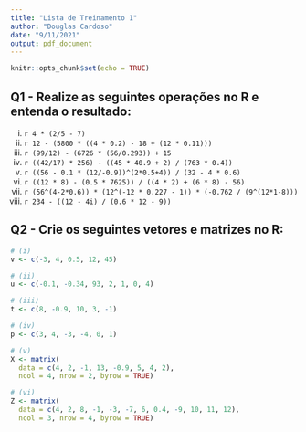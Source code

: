 ```yaml
---
title: "Lista de Treinamento 1"
author: "Douglas Cardoso"
date: "9/11/2021"
output: pdf_document
---
```


```r
knitr::opts_chunk$set(echo = TRUE)
```


## Q1 - Realize as seguintes operações no R e entenda o resultado:

(i) `r 4 * (2/5 - 7)`
(ii) `r 12 - (5800 * ((4 * 0.2) - 18 + (12 * 0.11)))`
(iii) `r (99/12) - (6726 * (56/0.293)) + 15`
(iv) `r ((42/17) * 256) - ((45 * 40.9 + 2) / (763 * 0.4))`
(v) `r ((56 - 0.1 * (12/-0.9))^(2*0.5+4)) / (32 - 4 * 0.6)`
(vi) `r ((12 * 8) - (0.5 * 7625)) / ((4 * 2) + (6 * 8) - 56)`
(vii) `r (56^(4-2*0.6)) * (12^(-12 * 0.227 - 1)) * (-0.762 / (9^(12*1-8)))`
(viii) `r 234 - ((12 - 4i) / (0.6 * 12 - 9))`

## Q2 - Crie os seguintes vetores e matrizes no R:

```r
# (i)
v <- c(-3, 4, 0.5, 12, 45)

# (ii)
u <- c(-0.1, -0.34, 93, 2, 1, 0, 4)

# (iii)
t <- c(8, -0.9, 10, 3, -1)

# (iv) 
p <- c(3, 4, -3, -4, 0, 1)

# (v)
X <- matrix(
  data = c(4, 2, -1, 13, -0.9, 5, 4, 2), 
  ncol = 4, nrow = 2, byrow = TRUE)

# (vi)
Z <- matrix(
  data = c(4, 2, 8, -1, -3, -7, 6, 0.4, -9, 10, 11, 12),
  ncol = 3, nrow = 4, byrow = TRUE) 
```
